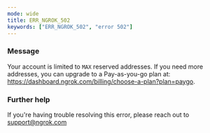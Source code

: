 ```yaml
---
mode: wide
title: ERR_NGROK_502
keywords: ["ERR_NGROK_502", "error 502"]
---
```



### Message

Your account is limited to `MAX` reserved addresses. If you need more addresses, you can upgrade to a Pay-as-you-go plan at: https://dashboard.ngrok.com/billing/choose-a-plan?plan=paygo.

<ErrorDetails />

### Further help

If you're having trouble resolving this error, please reach out to [support@ngrok.com](mailto:support@ngrok.com?subject=Help%20with%20ERR_NGROK_502)
